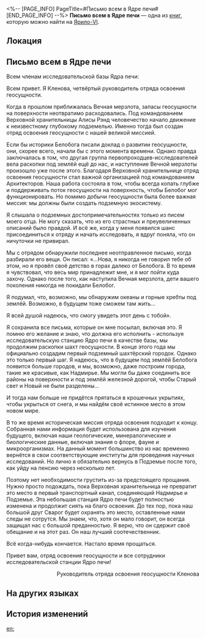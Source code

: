 <%-- [PAGE_INFO]
PageTitle=#Письмо всем в Ядре печи#
[END_PAGE_INFO] --%>
{{Дополнить}}
{{Книга Инфобокс
|id           = 105
|Название     = 
|Изображение  = Иконка Письмо.png
|Мир          = Ярило-VI
|Томов        = 1
|Автор        = <!--нужно добавить-->
|Описание     = Письмо из прошлого, теперь тщательно охраняемое безмолвной, но величественной механической конструкцией. Кажется, что оно имеет необычайное значение для его владельца.
|Том1         = {{tx}}
|Источник1    = {{tx|Отсутствует источник}}
|Персонажи    = 
|Фракции      = 
}}
'''Письмо всем в Ядре печи''' — одна из [[Книги|книг]], которую можно найти на [[Ярило-VI]].

==Локация==
{{Отметка карты|<!--название карты-->|<!--id отметки-->}}

==Письмо всем в Ядре печи==
{{Размер|+4|<div align="center">Письмо всем в Ядре печи</div>}}

Всем членам исследовательской базы Ядра печи:

Всем привет. Я Кленова, четвёртый руководитель отряда освоения геосущности.

Когда в прошлом приближалась Вечная мерзлота, запасы геосущности на поверхности неотвратимо расходовались. Под командованием Верховной хранительницы Алисы Рэнд человечество начало движение к неизвестному глубокому подземелью. Именно тогда был создан отряд освоения геосущности с нашей великой миссией.

Если бы историки Белобога писали доклад о развитии геосущности, они, скорее всего, начали бы с этого момента времени. Однако правда заключалась в том, что другая группа первопроходцев-исследователей вела раскопки под землёй ещё до нас, и наступление Вечной мерзлоты произошло уже после этого. Благодаря Верховной хранительнице отряд освоения геосущности стал важной организацией под командованием Архитекторов. Наша работа состояла в том, чтобы всегда копать глубже и поддерживать поток геосущности на поверхность, чтобы Белобог мог функционировать. Но помимо добычи геосущности была более важная миссия: мы должны были создать подземную экосистему.

Я слышала о подземных достопримечательностях только из писем моего отца. Не могу сказать, что из его страстных и преувеличенных описаний было правдой. И всё же, когда у меня появился шанс присоединиться к отряду и начать исследовать, я вдруг поняла, что он ничуточки не привирал.

Мы с отрядом обнаружили последнее неотправленное письмо, когда разбирали его вещи. Он писал: «...Нова, я никогда не говорил тебе об этом, но я провёл своё детство в горах далеко от Белобога. В то время я чувствовал, что весь мир принадлежит мне, и я мог пойти куда захочу. Однако после того, как наступила Вечная мерзлота, дети вашего поколения никогда не покидали Белобог.

Я подумал, что, возможно, мы обнаружим океаны и горные хребты под землёй. Возможно, в будущем тоже сможем там жить...

Я всей душой надеюсь, что смогу увидеть этот день с тобой».

Я сохранила все письма, которые он мне посылал, включая это. Я помню его желание и знаю, что должна его исполнить - используя исследовательскую станцию Ядро печи в качестве базы, мы продолжим раскопки шахт геосущности. В конце этого года мы официально создадим первый подземный шахтёрский городок. Однако это только первый шаг. Я надеюсь, что в будущем под землёй Белобога появится больше городов, и мы, возможно, даже построим города, такие же красивые, как Надмирье. Мы могли бы даже соединить все районы на поверхности и под землёй железной дорогой, чтобы Старый свет и Новый не были разделены...

И тогда нам больше не придётся прятаться в крошечных укрытиях, чтобы укрыться от снега, и мы найдём своё истинное место в этом новом мире.

В то же время историческая миссия отряда освоения подходит к концу. Собранная нами информация будет использована для изучения будущего, включая наши геологические, минералогические и биологические данные, включая знания о флоре, фауне и микроорганизмах. На данный момент большинство из нас временно вернётся в свои соответствующие институты для проведения научных исследований. Но лично я обязательно вернусь в Подземье после того, как уйду на пенсию через несколько лет.

Поэтому нет необходимости грустить из-за предстоящего прощания. Нужно просто подождать, пока Верховная хранительница не превратит это место в первый транспортный канал, соединяющий Надмирье и Подземье. Эта небольшая станция Ядро печи будет полностью изменена и продолжит сиять на благо освоения. До тех пор, пока наш большой друг Сварог будет охранять это место, оставленные нами следы не сотрутся. Мы знаем, что, хотя он мало говорит, он всегда защищал нас с большой преданностью. Я верю, что он сдержит своё обещание и на этот раз. Он наш лучший соотечественник.

Всё когда-нибудь кончается. Настало время прощаться.

Привет вам, отряд освоения геосущности и все сотрудники исследовательской станции Ядро печи!

<div align="right">Руководитель отряда освоения геосущности Кленова</div>

==На других языках==
{{На других языках
|en   = A Letter to All of Furnace Core Base
|zhs  = 致「炉心」基地全体的一封信
|zht  = 致「爐心」基地全體的一封信
|ja   = 「炉心」基地全員への手紙
|ko   = 「노심」 기지 전체에 보내는 편지
|es   = Carta a los miembros de la base de investigación del Núcleo de la Fragua
|fr   = Une lettre adressée à toutes les personnes de la base du Noyau de la fournaise
|ru   = Письмо всем в Ядре печи
|th   = จดหมายถึงฐาน "Furnace Core" ทั้งหมด
|vi   = Bức Thư Gửi Đến Toàn Thể Căn Cứ Lõi Trung Tâm
|de   = Ein Brief an alle in der Basis „Schmelzofen-Kern“
|id   = Sepucuk Surat untuk Seluruh Dasar Furnace Core
|pt   = Uma Carta a Todos da Base do Núcleo da Fornalha
}}

==История изменений==
{{История изменений|3.5}}

[[en:]]